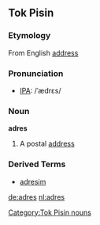 ==Tok Pisin==
===Etymology===
From English [[address]]

===Pronunciation===
* [[Wiktionary:Pronunciation_key|IPA]]: /ˈædrɛs/

===Noun===
'''adres'''
# A postal [[address]]

===Derived Terms===
* [[adresim]]

[[Category:Tok Pisin nouns]]

[[de:adres]]
[[nl:adres]]